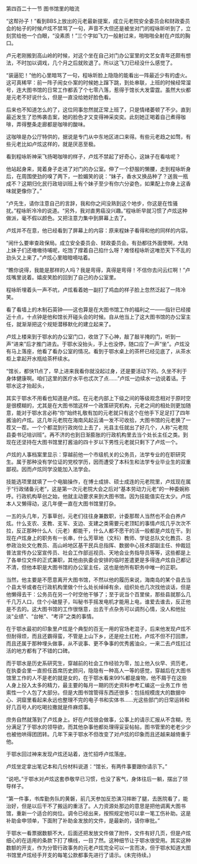 

第四百二十一节 图书馆里的暗流

“这帮孙子！”看到BBS上放出的元老最新提案，成立元老院安全委员会和财政委员会的帖子的时候卢炫不禁骂了一句，声音不大但还是被坐对门的程咏昕听到了，立刻赏给他一个白眼，“没素质！”三个字如飞刀一般射过来，啪啪啪全射在卢炫的胸口。

卢元老刚搬到高山岭的时候，对这个坐在自己对门办公室里的文艺女青年还颇有想法，不时加以调戏，几个月之后就败退了。所以这飞刀已经没什么感觉了。

“装逼犯！”他的心里暗骂了一句，程咏昕脸上隐隐的能看出一阵最近少有的虚火。这可真稀罕：前一阵子闹女仆案的时候她上蹿下跳，到处串联，上班的时候经常溜号，连大图书馆的日常工作都丢了个七零八落，惹得于馆长大发雷霆。虽然大伙都是元老不好说什么，但是一直没给她好脸色看。

后来也不知道怎么的了，这位同事忽然就正常上班了，只是情绪萎顿了不少。直到最近发生了恐怖袭击案，她的脸色才又变得神采奕奕。此刻她正喝着自己煮得咖啡，弄得整条走廊都是咖啡的酸味。

这咖啡是办公厅特供的，据说是专门从中东地区进口来得。有些元老趋之如骛，有些元老比如卢炫这样的，就是厌恶至极。

看到程咏昕神采飞扬喝咖啡的样子，卢炫不禁起了好奇心，这妹子在看啥呢？

他站起身来，晃着身子走进了对门的办公室。伸了一个舒服的懒腰，走到程咏昕身后，在周围使劲的嗅了两下，一脸媚笑的说：“妹子，香水又换品种了？送我一瓶成不？这期归化民行政培训班上有个妹子至少有你六分姿色，如果配上你身上这香味就更像你了。”

“卢先生，请你注意自己的言辞，我和你之间没熟到这个地步，你这是在性骚扰。”程咏昕冷冷的说道。“另外，我对直男癌没兴趣。”程咏昕早就习惯了卢炫这种做派，毫不假以颜色。又把注意力集中到屏幕上去了。

卢炫并不在意，他已经看到了屏幕上的内容：原来程妹子看得和他的同样的内容。

“闹什么要审查政保局。成立安全委员会、财政委员会。有劲都往外面使啊，大陆上妹子们还嗷嗷待哺呢，吃饱了撑着自己掐什么呀？难怪程咏昕这唯恐天下不乱的劲头又上来了。”卢炫心里暗暗嘀咕着。

“瞧你说得，我能是那样的人吗？我是弯得，真得是弯得！不信你去问云红啊！”卢炫嘴里说着。嬉皮笑脸的回到了自己的办公室里。

程咏昕埋着头一声不吭，卢炫看着她一副打了鸡血的样子脸上忽然泛起了一阵冷笑。

看了看墙上的木制石英钟――这也算是在大图书馆工作的福利之一――指针已经接近十点，十点钟是他和馆长开碰头会的时候。自从他当上了这大图书馆的办公室主任，就渐渐把这个规矩潜移默化的建立起来了。

卢炫上楼来到于鄂水的办公室门口，收敛了下心神，敲了敲半掩的门，听到一声“进来”后才推门进去。于鄂水没抬头，手上也没停，随口应了一声“坐”。卢炫没有马上落座，他看了看办公室的情况。看到于鄂水桌上的茶杯已经见底了，从茶水柜上拿起开水瓶给茶杯续水。

“馆长，都快11点了，早上进来我看你就没起过身，还是要活动下的。久坐不利于身体健康啊。咱们这里的医疗水平也忒次了点……”卢炫一边续水一边说着话。于鄂水这才抬起头，

其实于鄂水不用看也知道是卢炫。在元老内部上下级之间的等级观念相对于原时空是很模糊的，尤其是在大图书馆这样一个政策研究机构，元老之间的相处则更加随意，能对于鄂水言必称“你”始终礼敬有加的元老就只有这个在他手下足足打了四年酱油的卢炫。这几年元老院在海南风起云涌一发不可收拾，大图书馆的元老换了一茬又一茬。一个个都混到行政岗位上去了，光县主任就出了好几个，人称“元老院县委书记培训班”。再不济的也到日渐膨胀的行政机构里去当个处长主任之类。到现在还坚持在大图书馆里打酱油的四十岁以下男性元老就只剩下了卢炫一个。

卢炫的人事档案里显示：穿越前他一个市级机关的公务员，法学专业的在职研究生。属于那种没有学位证的党校学历，因而遭受了本科生和法学专业毕业生的双重鄙视。因而卢炫同学没能加入法学会。

技能选项里就填了一个电脑操作，在博士成排、硕士成连的元老院里，卢炫现在属于“行政储备元老”，这是第一次元老院大会之后对“基本劳动力元老”的一种委婉称呼。行政机构草创之始，他就主动要求来到大图书馆。因为技能值实在太少。卢炫本人又懒得动，这几年便一直在大图书馆里打杂。

一五的头几年，万事草创，元老们往往身兼数职，计委那帮人当然也不会白养卢炫。什么支农、支教、支军、支边、支建之类需要元老顶缸的事情卢炫几乎次次不拉，反正那种什么人（元老）都能干，什么人都不愿干的活一般都是卢炫在干。到现在卢炫身上的职务有一长串，什么芳草地（文科）教师、学徒总队文化教员、总参政治处文化教员、高山岭地区基干民兵总指挥、数据中心技术部副主任、仲裁廷普法宣传办公室宣传员、社会工作部巡视员、天地会业务指导员等等，这些都是上了各单位文件的正式兼职，其他由执委会安排的临时差遣更是多得连卢炫自己都记不清，但他本职是大图书馆的办公室主任，这也是他所有职务中唯一的正职。

当然，他主要是不愿意离开大图书馆，不然以他的履历来说，海南岛的某个县去当个县太爷或者在行政机构里做个什么处长绰绰有余，组织处也几次找他谈话，但是他懒得去干：公务员在另一个时空他干够了；至于说当个百里侯，那些县就那么几千几万人口，住个小破屋子，叫秘书手摇发电机才能用上电，谁爱去谁去，反正他是不去的。这大图书馆的工作很惬意，出去干点杂务可以调剂心情，没人和他扯淡“业绩”、“台帐”、“考评”之类的事情。

在于鄂水最初的印象里卢炫是个典型的百无一用的官场老混子，后来他发现卢炫不但耐得烦，而且还霸得蛮，不管是上山下乡，还是挖土扛枪，卢炫不但不打回票，而且还属于那种埋头做事，从不说事、更不争事的优秀酱油众，一来二去卢炫扛过活的地方都有了不错的口碑。

而于鄂水是历史系研究生，穿越前的社会工作经验为零，加上他入伙早、资历老，在执委会里一直担任首席历史顾问，隐隐有一种高人一等的感觉，穿越后在大图书馆里工作的人不是老的就是女的，在于鄂水看来99%都是废物，他不屑于在这些人身上投入太多的精力，最主要的每月一期的历史资料参考汇编这一业务工作 他索性一个人包了大部分。但是大图书馆管得东西还很多：包括规模庞大的数据中心、洞窟里看起来永远也整理不完的电子书和实体书……光这些部门的日常运转和好几百号人的吃喝拉撒就是件麻烦事。

庶务自然就落到了卢炫身上。好在卢炫很会做事，公事上的请示汇报从不含糊，充分满足了于鄂水的领导欲，而其他杂事他都处理得妥妥帖帖，图书管里的老老少少也被他哄得团团转。几年下来于鄂水不但改变了对卢炫的印象而且还越来越倚重于他。

于鄂水回过神来发现卢炫还站着，连忙招呼卢炫落座。

卢炫坐定拿出笔记本和几份材料说道：“馆长，有两件事要跟你请示下。”

“说吧。”于鄂水对卢炫这套恭敬早已习惯，也没了客气，身体往后一躺，摆出了领导样子。

“第一件事，书库勤务队的黄磐，前几天参加反恐演习摔断了腿，去医院看了，能治好，但是以后干不了搬运的重活了。人力资源处那边的意思是把他调离大图书馆，重新一个适合的岗位。调令已经出来，按照规定他可以拿一笔工伤补助。这是补助金申领单，下面附了补助金发放的文件，是最新的，请你审批。”

于鄂水一看票据数额不大，后面还把发放文件做了附件，文件有好几页，但是卢炫细心的在适用的条款下打了横线，一目了然。这种细节让于鄂水很受用。其实这种数额的开支，作为分管行政事务的元老卢炫完全可以一言而决，但于鄂水知道大图书馆里卢炫经手开支的每笔公款都事先进行了请示。(未完待续。)

